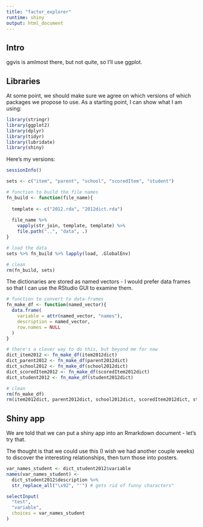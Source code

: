 ```yaml
---
title: "factor_explorer"
runtime: shiny
output: html_document
---
```


## Intro

ggvis is amlmost there, but not quite, so I'll use ggplot.

## Libraries

At some point, we should make sure we agree on which versions of which packages we propose to use. As a starting point, I can show what I am using:

```r
library(stringr)
library(ggplot2)
library(dplyr)
library(tidyr)
library(lubridate)
library(shiny)
```

Here's my versions:

```r
sessionInfo()
```

```r
sets <- c("item", "parent", "school", "scoredItem", "student")

# function to build the file names
fn_build <- function(file_name){
 
  template <- c("2012.rda", "2012dict.rda")
 
  file_name %>% 
    vapply(str_join, template, template) %>% 
    file.path("..", "data", .)
}

# load the data
sets %>% fn_build %>% lapply(load, .GlobalEnv)

# clean
rm(fn_build, sets)
```

The dictionaries are stored as named vectors - I would prefer data frames so that I can use the RStudio GUI to examine them.

```r
# function to convert to data-frames
fn_make_df <- function(named_vector){
  data.frame(
    variable = attr(named_vector, "names"),
    description = named_vector,
    row.names = NULL
  )
}

# there's a clever way to do this, but beyond me for naw
dict_item2012 <- fn_make_df(item2012dict) 
dict_parent2012 <- fn_make_df(parent2012dict) 
dict_school2012 <- fn_make_df(school2012dict) 
dict_scoredItem2012 <- fn_make_df(scoredItem2012dict) 
dict_student2012 <- fn_make_df(student2012dict) 

# clean
rm(fn_make_df)
rm(item2012dict, parent2012dict, school2012dict, scoredItem2012dict, student2012dict)
```

## Shiny app

We are told that we can put a shiny app into an Rmarkdown document - let's try that.

The thought is that we could use this (I wish we had another couple weeks) to discover the interesting relationships, then turn those into posters.

```r
var_names_student <- dict_student2012$variable
names(var_names_student) <- 
  dict_student2012$description %>%
  str_replace_all("\x92", "'") # gets rid of funny characters"
```

```r
selectInput(
  "test",
  "variable",
  choices = var_names_student
)
```


